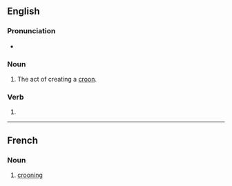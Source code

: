 ==English==

===Pronunciation===
* {{IPA|/ˈkɹuːnɪŋ/|lang=en}}

===Noun===
{{en-noun}}

# The act of creating a [[croon]].

===Verb===
{{head|en|verb form}}

# {{present participle of|croon|lang=en|nocat=1}}

----

==French==

===Noun===
{{fr-noun|m}}

# [[#English|crooning]]